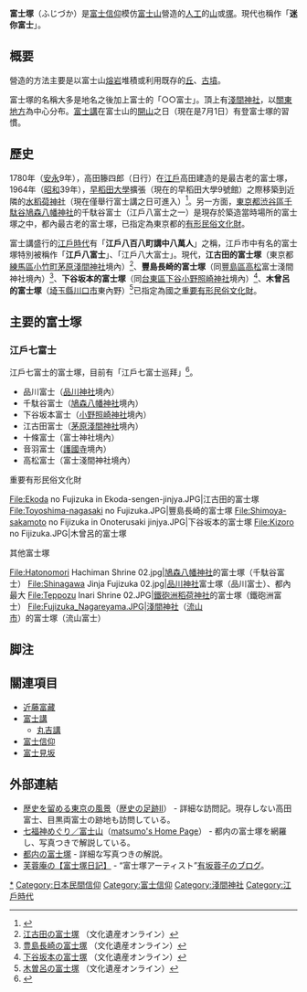 '''富士塚'''（ふじづか）是[[富士信仰|富士信仰]]模仿[[富士山|富士山]]營造的[[人工|人工]]的[[山|山]]或[[塚|塚]]。現代也稱作「'''迷你富士'''」。

== 概要 ==
營造的方法主要是以富士山[[熔岩|熔岩]]堆積或利用既存的[[丘|丘]]、[[古墳|古墳]]。

富士塚的名稱大多是地名之後加上富士的「○○富士」。頂上有[[淺間神社|淺間神社]]，以[[關東地方|關東地方]]為中心分布。[[富士講|富士講]]在富士山的[[開山|開山]]之日（現在是7月1日）有登富士塚的習慣。

== 歷史 ==
1780年（[[安永_(年號)|安永]]9年），高田籐四郎（日行）在[[江戶|江戶]]高田建造的是最古老的富士塚，1964年（[[昭和|昭和]]39年），[[早稻田大學|早稻田大學]]擴張（現在的早稻田大學9號館）之際移築到近隣的[[水稻荷神社_(新宿區)|水稻荷神社]]（現在僅舉行富士講之日可進入）<ref>{{Cite web |url=http://yama-heiwa.moo.jp/sub%201%20mt-10-2-tonaino-yama--fuji.html |title=都內の富士塚 |access-date=2015-01-20 |archive-date=2018-05-19 |archive-url=https://web.archive.org/web/20180519001804/http://yama-heiwa.moo.jp/sub%201%20mt-10-2-tonaino-yama--fuji.html |dead-url=no }}</ref>。另一方面，[[東京都|東京都]][[渋谷區|渋谷區]][[千駄谷|千駄谷]][[八幡神社_(渋谷區千駄谷)|鳩森八幡神社]]的千駄谷富士（江戶八富士之一）是現存於築造當時場所的富士塚之中，都內最古老的富士塚，已指定為東京都的[[有形民俗文化財|有形民俗文化財]]。

富士講盛行的[[江戶時代|江戶時代]]有「'''江戶八百八町講中八萬人'''」之稱，江戶市中有名的富士塚特別被稱作「'''江戶八富士'''」、「江戶八大富士」。現代，'''江古田的富士塚'''（東京都[[練馬區|練馬區]][[小竹町_(練馬區)|小竹町]][[淺間神社_(練馬區小竹町)|茅原淺間神社]]境內）<ref>[http://bunka.nii.ac.jp/SearchDetail.do?heritageId=136164 江古田の富士塚] {{Wayback|url=http://bunka.nii.ac.jp/SearchDetail.do?heritageId=136164 |date=20141220115326 }}（文化遺産オンライン）</ref>、'''豐島長崎的富士塚'''（同[[豐島區|豐島區]][[高松_(豐島區)|高松]]富士淺間神社境內）<ref>[http://bunka.nii.ac.jp/SearchDetail.do?heritageId=203193 豊島長崎の富士塚] {{Wayback|url=http://bunka.nii.ac.jp/SearchDetail.do?heritageId=203193 |date=20141220132628 }}（文化遺産オンライン）</ref>、'''下谷坂本的富士塚'''（同[[台東區|台東區]][[下谷|下谷]][[小野照崎神社|小野照崎神社]]境內）<ref>[http://bunka.nii.ac.jp/SearchDetail.do?heritageId=188592 下谷坂本の富士塚] {{Wayback|url=http://bunka.nii.ac.jp/SearchDetail.do?heritageId=188592 |date=20141220110253 }}（文化遺産オンライン）</ref>、'''木曾呂的富士塚'''（[[埼玉縣|埼玉縣]][[川口市|川口市]]東內野）<ref>[http://bunka.nii.ac.jp/SearchDetail.do?heritageId=170035 木曽呂の富士塚] {{Wayback|url=http://bunka.nii.ac.jp/SearchDetail.do?heritageId=170035 |date=20141220132632 }}（文化遺産オンライン）</ref>已指定為國之[[重要有形民俗文化財|重要有形民俗文化財]]。

== 主要的富士塚 ==
=== 江戶七富士 ===
江戶七富士的富士塚，目前有「江戶七富士巡拜」<ref>{{Cite web |url=http://www.kimura-product.co.jp/miroku4/nanafuji/nanafuji010.htm |title=江戸七富士巡り |access-date=2015-01-20 |archive-url=https://web.archive.org/web/20141220172159/http://www.kimura-product.co.jp/miroku4/nanafuji/nanafuji010.htm |archive-date=2014-12-20 |dead-url=yes }}</ref>。
* 品川富士（[[品川神社|品川神社]]境內）
* 千駄谷富士（[[鳩森八幡神社|鳩森八幡神社]]境內）
* 下谷坂本富士（[[小野照崎神社|小野照崎神社]]境內）
* 江古田富士（[[淺間神社_(練馬區小竹町)|茅原淺間神社]]境內）
* 十條富士（富士神社境內）
* 音羽富士（[[護國寺_(文京區)|護國寺]]境內）
* 高松富士（富士淺間神社境內）

; 重要有形民俗文化財
<gallery widths="210px" heights="160px">
File:Ekoda no Fujizuka in Ekoda-sengen-jinjya.JPG|江古田的富士塚
File:Toyoshima-nagasaki no Fujizuka.JPG|豐島長崎的富士塚
File:Shimoya-sakamoto no Fijizuka in Onoterusaki jinjya.JPG|下谷坂本的富士塚
File:Kizoro no Fijizuka.JPG|木曾呂的富士塚
</gallery>

; 其他富士塚
<gallery widths="210px" heights="160px">
File:Hatonomori Hachiman Shrine 02.jpg|[[八幡神社_(渋谷區千駄谷)|鳩森八幡神社]]的富士塚（千駄谷富士）
File:Shinagawa Jinja Fujizuka 02.jpg|[[品川神社|品川神社]]富士塚（品川富士）、都內最大
File:Teppozu Inari Shrine 02.JPG|[[鐵砲洲稻荷神社|鐵砲洲稻荷神社]]的富士塚（鐵砲洲富士）
File:Fujizuka_Nagareyama.JPG|[[淺間神社_(流山市)|淺間神社]]（[[流山市|流山市]]）的富士塚（流山富士）
</gallery>

== 脚注 ==
{{Reflist}}

== 關連項目 ==
{{Commonscat|Fujizuka}}
* [[近藤富藏|近藤富藏]]
* [[富士講|富士講]]
** [[丸吉講|丸吉講]]
* [[富士信仰|富士信仰]]
* [[富士見坂|富士見坂]]

== 外部連結 ==
* [https://web.archive.org/web/20120112150811/http://kkubota.cool.ne.jp/fuukei2.htm 歴史を留める東京の風景]（[https://web.archive.org/web/20120305111114/http://kkubota.cool.ne.jp/index.html 歴史の足跡II]） - 詳細な訪問記。現存しない高田富士、目黒両富士の跡地も訪問している。
* [https://web.archive.org/web/20120222052058/http://matsumo-web.hp.infoseek.co.jp/7fukujin/index-c.htm 七福神めぐり／富士山]（[https://web.archive.org/web/20120223123908/http://homepage3.nifty.com/matsumo2/index.htm matsumo's Home Page]） - 都内の富士塚を網羅し、写真つきで解説している。
* [http://yama-heiwa.moo.jp/sub%201%20mt-10-2-tonaino-yama--fuji.html 都内の富士塚]{{Wayback|url=http://yama-heiwa.moo.jp/sub%201%20mt-10-2-tonaino-yama--fuji.html |date=20180519001804 }} - 詳細な写真つきの解説。
* [http://hibiscusfujizzz.blog.shinobi.jp/index.html 芙蓉庵の【富士塚日記】]{{dead link|date=2017年12月 |bot=InternetArchiveBot |fix-attempted=yes }} - “富士塚アーティスト”[[有坂蓉子|有坂蓉子]]のブログ。

[[Category:富士塚|*]]
[[Category:日本民間信仰|Category:日本民間信仰]]
[[Category:富士信仰|Category:富士信仰]]
[[Category:淺間神社|Category:淺間神社]]
[[Category:江戶時代|Category:江戶時代]]